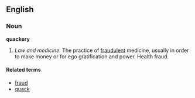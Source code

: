 {{Wikipedia}}
==English==

===Noun===
'''quackery'''

#''Law and medicine.'' The practice of [[fraudulent]] medicine, usually in order to make money or for ego gratification and power. Health fraud.

====Related terms====
*[[fraud]]
*[[quack]]